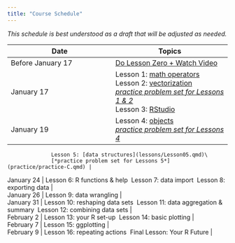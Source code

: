 ```yaml
---
title: "Course Schedule"
---
```


*This schedule is best understood as a draft that will be adjusted as needed.* 


| Date            |   Topics          |
|-----------------|-------------------|
| Before January 17 | [Do Lesson Zero + Watch Video](lessons/Lesson00.qmd) |
| January 17 | Lesson 1: [math operators](lessons/Lesson01.qmd)\
                  Lesson 2: [vectorization](lessons/Lesson02.qmd)\
                  [*practice problem set for Lessons 1 & 2*](practice/practice-A.qmd) \
                  Lesson 3: [RStudio](lessons/Lesson03.qmd) |
| January 19 | Lesson 4: [objects](lessons/Lesson04.qmd)\
[*practice problem set for Lessons 4*](practice/practice-B.qmd)
                  Lesson 5: [data structures](lessons/Lesson05.qmd)\
                  [*practice problem set for Lessons 5*](practice/practice-C.qmd) |
| January 24 | Lesson 6: R functions & help\
               Lesson 7: data import\
               Lesson 8: exporting data |
| January 26   | Lesson 9: data wrangling |
| January 31  | Lesson 10: reshaping data sets\
                 Lesson 11: data aggregation & summary\
                 Lesson 12: combining data sets |
| February 2  | Lesson 13: your R set-up\
                Lesson 14: basic plotting |
| February 7 | Lesson 15: ggplotting   |
| February 9 | Lesson 16: repeating actions\
               Final Lesson: Your R Future |


